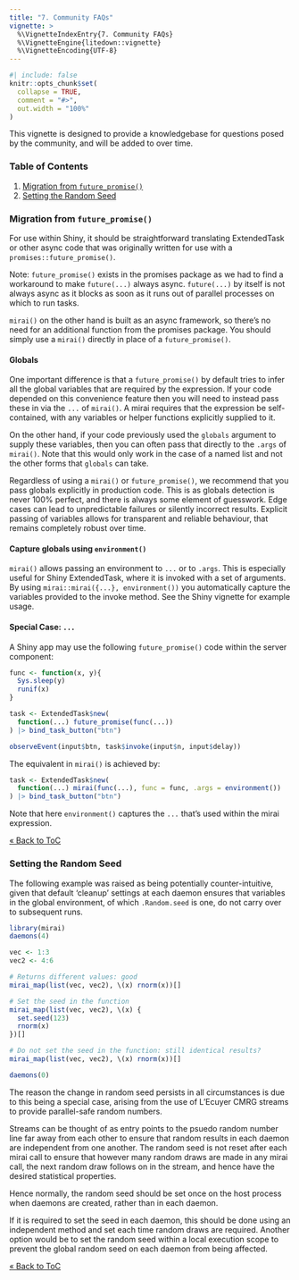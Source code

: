 ```yaml
---
title: "7. Community FAQs"
vignette: >
  %\VignetteIndexEntry{7. Community FAQs}
  %\VignetteEngine{litedown::vignette}
  %\VignetteEncoding{UTF-8}
---
```


```r
#| include: false
knitr::opts_chunk$set(
  collapse = TRUE,
  comment = "#>",
  out.width = "100%"
)
```
This vignette is designed to provide a knowledgebase for questions posed by the community, and will be added to over time.

### Table of Contents

1. [Migration from `future_promise()`](#migration-from-future_promise)
2. [Setting the Random Seed](#setting-the-random-seed)

### Migration from `future_promise()`

For use within Shiny, it should be straightforward translating ExtendedTask or other async code that was originally written for use with a `promises::future_promise()`.

Note: `future_promise()` exists in the promises package as we had to find a workaround to make `future(...)` always async.
`future(...)` by itself is not always async as it blocks as soon as it runs out of parallel processes on which to run tasks.

`mirai()` on the other hand is built as an async framework, so there's no need for an additional function from the promises package.
You should simply use a `mirai()` directly in place of a `future_promise()`.

#### Globals

One important difference is that a `future_promise()` by default tries to infer all the global variables that are required by the expression.
If your code depended on this convenience feature then you will need to instead pass these in via the `...` of `mirai()`.
A mirai requires that the expression be self-contained, with any variables or helper functions explicitly supplied to it.

On the other hand, if your code previously used the `globals` argument to supply these variables, then you can often pass that directly to the `.args` of `mirai()`.
Note that this would only work in the case of a named list and not the other forms that `globals` can take.

Regardless of using a `mirai()` or `future_promise()`, we recommend that you pass globals explicitly in production code.
This is as globals detection is never 100% perfect, and there is always some element of guesswork.
Edge cases can lead to unpredictable failures or silently incorrect results.
Explicit passing of variables allows for transparent and reliable behaviour, that remains completely robust over time.

#### Capture globals using `environment()`

`mirai()` allows passing an environment to `...` or to `.args`.
This is especially useful for Shiny ExtendedTask, where it is invoked with a set of arguments.
By using `mirai::mirai({...}, environment())` you automatically capture the variables provided to the invoke method.
See the Shiny vignette for example usage.

#### Special Case: `...`

A Shiny app may use the following `future_promise()` code within the server component:

```r
func <- function(x, y){
  Sys.sleep(y)
  runif(x)
}

task <- ExtendedTask$new(
  function(...) future_promise(func(...))
) |> bind_task_button("btn")

observeEvent(input$btn, task$invoke(input$n, input$delay))
```
The equivalent in `mirai()` is achieved by:
```r
task <- ExtendedTask$new(
  function(...) mirai(func(...), func = func, .args = environment())
) |> bind_task_button("btn")
```
Note that here `environment()` captures the `...` that's used within the mirai expression.

[&laquo; Back to ToC](#table-of-contents)

### Setting the Random Seed

The following example was raised as being potentially counter-intuitive, given that default 'cleanup' settings at each daemon ensures that variables in the global environment, of which `.Random.seed` is one, do not carry over to subsequent runs.

```r
library(mirai)
daemons(4)

vec <- 1:3
vec2 <- 4:6

# Returns different values: good
mirai_map(list(vec, vec2), \(x) rnorm(x))[]

# Set the seed in the function
mirai_map(list(vec, vec2), \(x) {
  set.seed(123)
  rnorm(x)
})[]

# Do not set the seed in the function: still identical results?
mirai_map(list(vec, vec2), \(x) rnorm(x))[]

daemons(0)
```

The reason the change in random seed persists in all circumstances is due to this being a special case, arising from the use of L'Ecuyer CMRG streams to provide parallel-safe random numbers.

Streams can be thought of as entry points to the psuedo random number line far away from each other to ensure that random results in each daemon are independent from one another.
The random seed is not reset after each mirai call to ensure that however many random draws are made in any mirai call, the next random draw follows on in the stream, and hence have the desired statistical properties.

Hence normally, the random seed should be set once on the host process when daemons are created, rather than in each daemon.

If it is required to set the seed in each daemon, this should be done using an independent method and set each time random draws are required.
Another option would be to set the random seed within a local execution scope to prevent the global random seed on each daemon from being affected.

[&laquo; Back to ToC](#table-of-contents)
